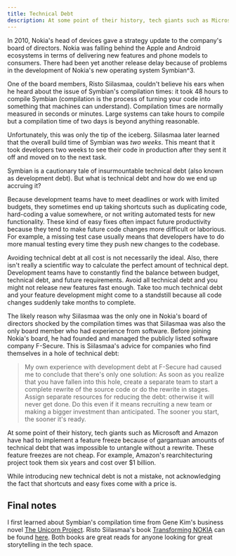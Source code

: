 ```yaml
---
title: Technical Debt
description: At some point of their history, tech giants such as Microsoft and Amazon have had to implement a feature freeze because of technical debt.
---
```


In 2010, Nokia's head of devices gave a strategy update to the company's board of directors. Nokia was falling behind the Apple and Android ecosystems in terms of delivering new features and phone models to consumers. There had been yet another release delay because of problems in the development of Nokia's new operating system Symbian^3.

One of the board members, Risto Siilasmaa, couldn't believe his ears when he heard about the issue of Symbian's compilation times: it took 48 hours to compile Symbian (compilation is the process of turning your code into something that machines can understand). Compilation times are normally measured in seconds or minutes. Large systems can take hours to compile but a compilation time of two days is beyond anything reasonable.

Unfortunately, this was only the tip of the iceberg. Siilasmaa later learned that the overall build time of Symbian was _two weeks_. This meant that it took developers two weeks to see their code in production after they sent it off and moved on to the next task.

Symbian is a cautionary tale of insurmountable technical debt (also known as development debt). But what is technical debt and how do we end up accruing it?

Because development teams have to meet deadlines or work with limited budgets, they sometimes end up taking shortcuts such as duplicating code, hard-coding a value somewhere, or not writing automated tests for new functionality. These kind of easy fixes often impact future productivity because they tend to make future code changes more difficult or laborious. For example, a missing test case usually means that developers have to do more manual testing every time they push new changes to the codebase.

Avoiding technical debt at all cost is not necessarily the ideal. Also, there isn't really a scientific way to calculate the perfect amount of technical dept. Development teams have to constantly find the balance between budget, technical debt, and future requirements. Avoid all technical debt and you might not release new features fast enough. Take too much technical debt and your feature development might come to a standstill because all code changes suddenly take months to complete.

The likely reason why Siilasmaa was the only one in Nokia's board of directors shocked by the compilation times was that Siilasmaa was also the only board member who had experience from software. Before joining Nokia's board, he had founded and managed the publicly listed software company F-Secure. This is Siilasmaa's advice for companies who find themselves in a hole of technical debt:

> My own experience with development debt at F-Secure had caused me to conclude that there's only one solution: As soon as you realize that you have fallen into this hole, create a separate team to start a complete rewrite of the source code or do the rewrite in stages. Assign separate resources for reducing the debt: otherwise it will never get done. Do this even if it means recruiting a new team or making a bigger investment than anticipated. The sooner you start, the sooner it's ready.

At some point of their history, tech giants such as Microsoft and Amazon have had to implement a feature freeze because of gargantuan amounts of technical debt that was impossible to untangle without a rewrite. These feature freezes are not cheap. For example, Amazon's rearchitecturing project took them six years and cost over $1 billion.

While introducing new technical debt is not a mistake, not acknowledging the fact that shortcuts and easy fixes come with a price is.

## Final notes

I first learned about Symbian's compilation time from Gene Kim's business novel [The Unicorn Project](https://www.amazon.com/Unicorn-Project-Developers-Disruption-Thriving-ebook/dp/B07QT9QR41). Risto Siilasmaa's book [Transforming NOKIA](https://www.amazon.com/Transforming-NOKIA-Paranoid-Optimism-Colossal/dp/1260128725) can be found [here](https://www.amazon.com/Transforming-NOKIA-Paranoid-Optimism-Colossal/dp/1260128725). Both books are great reads for anyone looking for great storytelling in the tech space.
